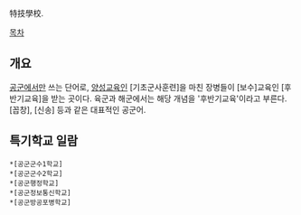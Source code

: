特技學校.

[[목차]]
== 개요 ==
[[공군]]에서만 쓰는 단어로, [[양성]]교육인 [기초군사훈련]을 마친 장병들이 [보수]교육인 [후반기교육]을 받는 곳이다. 육군과 해군에서는 해당 개념을 '후반기교육'이라고 부른다. [꼽창], [신송] 등과 같은 대표적인 공군어.

== 특기학교 일람 ==
 *[공군군수1학교]
 *[공군군수2학교]
 *[공군행정학교]
 *[공군정보통신학교]
 *[공군방공포병학교]


